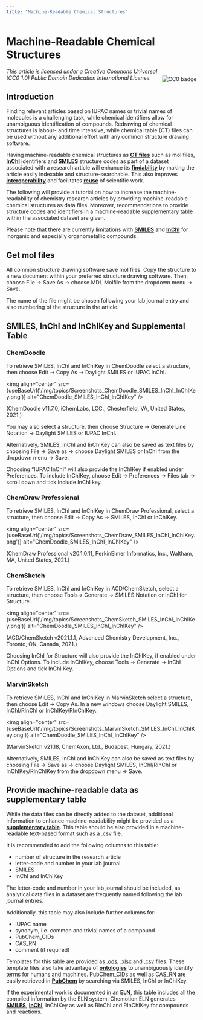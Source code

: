 ```yaml
---
title: "Machine-Readable Chemical Structures"
---
```

 # Machine-Readable Chemical Structures


<img align="right" src='https://licensebuttons.net/l/zero/1.0/88x31.png' alt="CC0 badge" vspace="20"/>
<i>This article is licensed under a Creative Commons Universal (CC0 1.0) Public Domain Dedication International License.</i>

## Introduction

Finding relevant articles based on IUPAC names or trivial names of molecules is a challenging task, while chemical identifiers allow for unambiguous identification of compounds. Redrawing of chemical structures is labour- and time intensive, while chemical table (CT) files can be used without any additional effort with any common structure drawing software. 

Having machine-readable chemical structures as **[CT files](/docs/topics/ct_files)** such as mol files, **[InChI](/docs/topics/inchi)** identifiers and **[SMILES](/docs/topics/smiles)** structure codes as part of a dataset associated with a research article will enhance its **[findability](/docs/topics/fair)** by making the article easily indexable and structure-searchable. This also improves **[interoperability](/docs/topics/fair)** and facilitates **[reuse](/docs/topics/fair)** of scientific work.

The following will provide a tutorial on how to increase the machine-readability of chemistry research articles by providing machine-readable chemical structures as data files. Moreover, recommendations to provide structure codes and identifiers in a machine-readable supplementary table within the associated dataset are given.

Please note that there are currently limitations with **[SMILES](docs/topics/smiles)** and **[InChI](docs/topics/inchi)** for inorganic and especially organometallic compounds. 

## Get mol files

All common structure drawing software save mol files. Copy the structure to a new document within your preferred structure drawing software. Then, choose File -> Save As -> choose MDL Molfile from the dropdown menu -> Save.

The name of the file might be chosen following your lab journal entry and also numbering of the structure in the article.

## SMILES, InChI and InChIKey and Supplemental Table

### ChemDoodle

To retrieve SMILES, InChI and InChIKey in ChemDoodle select a structure, then choose Edit -> Copy As -> Daylight SMILES or IUPAC InChI. 

<img align="center" src={useBaseUrl('/img/topics/Screenshots_ChemDoodle_SMILES_InChI_InChIKey.png')} alt="ChemDoodle_SMILES_InChI_InChIKey" />


(ChemDoodle v11.7.0, iChemLabs, LCC., Chesterfield, VA, United States, 2021.)

You may also select a structure, then choose Structure -> Generate Line Notation -> Daylight SMILES or IUPAC InChI.

Alternatively, SMILES, InChI and InChIKey can also be saved as text files by choosing File -> Save as -> choose Daylight SMILES or InChI from the dropdown menu -> Save.

Choosing “IUPAC InChI” will also provide the InChIKey if enabled under Preferences. To include InChIKey, choose Edit -> Preferences -> Files tab -> scroll down and tick Include InChI key. 

### ChemDraw Professional

To retrieve SMILES, InChI and InChIKey in ChemDraw Professional, select a structure, then choose Edit -> Copy As -> SMILES, InChI or InChIKey.

<img align="center" src={useBaseUrl('/img/topics/Screenshots_ChemDraw_SMILES_InChI_InChIKey.png')} alt="ChemDoodle_SMILES_InChI_InChIKey" />


(ChemDraw Professional v20.1.0.11, PerkinElmer Informatics, Inc., Waltham, MA, United States, 2021.)

### ChemSketch

To retrieve SMILES, InChI and InChIKey in ACD/ChemSketch, select a structure, then choose Tools-> Generate -> SMILES Notation or InChI for Structure.

<img align="center" src={useBaseUrl('/img/topics/Screenshots_ChemSketch_SMILES_InChI_InChIKey.png')} alt="ChemDoodle_SMILES_InChI_InChIKey" />


(ACD/ChemSketch v2021.1.1, Advanced Chemistry Development, Inc., Toronto, ON, Canada, 2021.) 

Choosing InChI for Structure will also provide the InChIKey, if enabled under InChI Options. To include InChIKey, choose Tools -> Generate -> InChI Options and tick InChI Key. 

### MarvinSketch

To retrieve SMILES, InChI and InChIKey in MarvinSketch select a structure, then choose Edit -> Copy As. In a new windows choose Daylight SMILES, InChI/RInChI or InChIKey/RInChIKey.

<img align="center" src={useBaseUrl('/img/topics/Screenshots_MarvinSketch_SMILES_InChI_InChIKey.png')} alt="ChemDoodle_SMILES_InChI_InChIKey" />


(MarvinSketch v21.18, ChemAxon, Ltd., Budapest, Hungary, 2021.)

Alternatively, SMILES, InChI and InChIKey can also be saved as text files by choosing File -> Save as -> choose Daylight SMILES, InChI/RInChI or InChIKey/RInChIKey from the dropdown menu -> Save.

## Provide machine-readable data as supplementary table

While the data files can be directly added to the dataset, additional information to enhance machine-readability might be provided as a **[supplementary table](https://doi.org/10.1186/s13321-021-00520-4)**. This table should be also provided in a machine-readable text-based format such as a .csv file. 

It is recommended to add the following columns to this table:
- number of structure in the research article
- letter-code and number in your lab journal
- SMILES
- InChI and InChIKey

The letter-code and number in your lab journal should be included, as analytical data files in a dataset are frequently named following the lab journal entries.

Additionally, this table may also include further columns for:
- IUPAC name
- synonym, i.e. common and trivial names of a compound 
- PubChem_CIDs
- CAS_RN
- comment (if required)

Templates for this table are provided as [.ods](/doc/machine-readable_supplementary_table_template.ods), [.xlsx](/doc/machine-readable_supplementary_table_template.xlsx) and [.csv](/doc/machine-readable_supplementary_table_template.csv) files. These template files also take advantage of **[ontologies](/docs/topics/ontology)** to unambiguously identify terms for humans and machines. PubChem_CIDs as well as CAS_RN are easily retrieved in **[PubChem](https://pubchem.ncbi.nlm.nih.gov/)** by searching via SMILES, InChI or InChIKey.

If the experimental work is documented in an **[ELN](/docs/topics/eln)**, this table includes all the compiled information by the ELN system. Chemotion ELN generates **[SMILES](/docs/topics/smiles)**, **[InChI](/docs/topics/inchi)**, InChIKey as well as RInChI and RInChIKey for compounds and reactions. 
